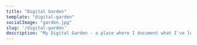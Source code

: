 ---
title: "Digital Garden"
template: "digital-garden"
socialImage: "garden.jpg"
slug: '/digital-garden'
description: "My Digital Garden - a place where I document what I've learned"
---


